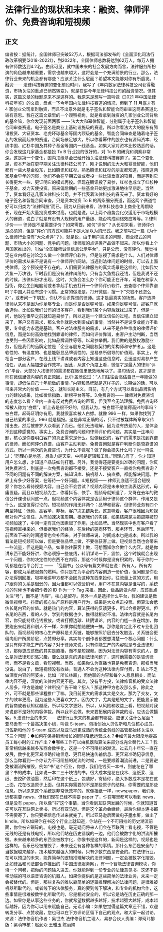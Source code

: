 # 法律行业的现状和未来：融资、律师评价、免费咨询和短视频
## 正文
编者按：据统计，全国律师已突破52万人，根据司法部发布的《全面深化司法行政改革纲要(2018-2022)》，到2022年，全国律师总数将达到62万人，每万人拥有律师数达到4.2名。由此可见，就中国未来的社会发展方向而言，法律服务所扮演的角色越来越重要，需求也越来越大，这将会是一个充满前景的行业。那么，法律行业未来的机会都有哪些？应该关注什么层面？希望本文能够对你有所启发。1.融资—— 法律科技赛道的变化前段时间，我写了《年内数家法律科技公司获得融资，市场关注的重点已悄然转变》，就是在讲今年法律科技公司的融资情况。但其实，这篇文章的标题原来不是这样的。我原来是想写一篇叫做《2021 年中国法律科技年鉴》的文章，盘点一下今年国内法律科技赛道的情况，但到了 11 月底才有 4 家创业公司拿到融资，而且不出意外就是电子签名和智能合同审查这两条赛道比较有意思。我在这篇文章里的一个观察视角，就是看拿到融资的几家创业公司背后的基金嘛，你会发现前面两家 —— 法大大和幂律智能，分别属于电子签名和智能合同审查赛道。电子签名是商业上基础设施级的赛道，所以你看法大大的股东有腾讯投资、大钲资本、老虎环球基金等国内顶级的基金。智能合同审查是随着电子签名的发展而起来的赛道，合同场景足够大，所以你看幂律的股东也有源码资本、经纬中国、红杉中国及其种子基金等国内一线基金。如果大家对资本比较熟悉的话，你会发现这几家基金都是投 To B 行业投的很好的，对 To B 的研究和洞察非常深。这是第一个变化，国内顶级基金已经开始关注法律科技赛道了。第二个变化是，资本开始在更早期关注法律科技公司了。刚才说到的法大大和幂律智能，他们都有一些大基金股东，比如腾讯和红杉。熟悉腾讯和红杉的朋友都知道，按照这两家基金早年的习惯，他们不会在早期去做或者投一些比较垂直的项目，而是等到它长得更大一些、更证明它的模式再投。但现在腾讯投了易参，红杉也成立了红杉种子基金，发力天使投资。原来偏后期的一些基金开始更加激进地往早期走。当然了，资本看好这几家法律科技公司，并不代表着法律科技的春天来了。资本看好的电子签名和智能合同审查，只是资本投资 To B 的两条细分赛道，而这两个赛道恰好可以归类为“法律科技”而已。因为从目前来看，法律科技总体上商业化周期较长，现在开始大量投资成本过高。也就是说，以上两个趋势变化仅适用于市场规模大的赛道，说白了就是有没有大规模的用户量级、能否构成网络效应等等。2.律师评价—— 律师是不是需要评价？如果需要，如何“评价”？从长期来看，律师评价是必须的，但是“评价”的方式可能并不是大家以为的形式。我之前写过一篇《为什么律师行业没有“大众点评”？》，就是说，由于用户需求的问题、商业模式的问题、市场大小的问题、竞争的问题，律师版的点评类产品做不起来。所以你看上个月国家推出的，叫做“全国律师诚信信息公示平台”，只是公示，没有评价。我觉得现在业内都在讨论怎么做一个律师评价软件，但是忽视了需求是什么。人们对律师评价的需求从来不是说有一个律师评价网站，当遇到法律问题的时候，可以去上面找律师。这个预设是不存在的。人们需要法律服务的真实场景是这样的。比如我欠大鱼一万块钱，平时我们是没有法律纠纷的，只有当大鱼找我还钱，但是我说不还的时候，法律纠纷才出现。这时，大鱼会怎么办？你可能正在开车，可能在和家人逛街，你会坐到电脑前或者拿起手机去打开一个律师评价软件，去查哪个律师靠谱吗？中国人并没有这个习惯。正常的做法是，打开微信，搜一下“欠钱不还怎么办”，或者问一下朋友，你认不认识靠谱的律师。这才是最真实的场景。客户选择律师从来不是因为你足够专业，而是你是否足够可信。如果你足够可信，那客户就会选你。比如说我们公司的很多客户，看到我们某个内容后就找过来了，但是一问，他说在很早之前就知道易参了。所以这是一个建立信任的过程。当信任建立起来了，客户又有需求，那么合作就是水到渠成的事情。当然并不是说专业能力不重要，专业能力永远是基础。客户对法律服务的需求，从来不是各种维度的律师评价信息，而是如何高效地找到靠谱的律师，而如何评价靠谱，由客户主动判断，当然也受到一些因素影响，比如品牌调性等等。以易参举例。我们做的是股权激励业务，但是我们的品牌定位是「企业与股东之间股权契约的架构师和守护者」。这是软性的、有温度的、也是能彰显品牌调性的，是易参所倡导的价值观。事实上，有相当一部分客户，在线上线下讲课或者内容上知道这些信息时，会迅速对易参产生信任，从而大幅加速合作效率。因此，从这个角度上看，微信才是最大的律师“评价”平台。大部分人找律师的需求都在微信里低效地解决了。换句话说，这才是律师在微信里做内容的真正原因。比尔·盖茨说过：“人们往往会高估自己一年能做的事情，却低估自己十年能做的事情。”内容和品牌就是这样子的，长期做的话，可以带来非常大的价值 —— 这，就叫长期主义。目前，有几个方式可以看出品牌影响力的建设成果，比如微信指数、新榜平台等等。3.免费咨询—— 律师对免费咨询的态度怎么看？业内一直有反对免费咨询的声音，但我至今无法理解。免费咨询经常被人称为“白嫖”，听上去是很不好的，但我认为，被白嫖不是值得高兴的事吗？被白嫖，起码证明你有用，我就很喜欢被人白嫖。就像 996 一样，如果你找到了自己热爱的事业，996 就是福报。这是非常正确的话，只不过被媒体断章取义传播出去，然后被普罗大众看到了而已。他们无法理解，因为没有热爱的人，是体会不到这种感觉的。事实上，免费咨询的问题和律师评价的问题，其实是一连串问题，核心是你要明白客户的真正需求是什么。就像我说的，客户的需求是找到靠谱的律师，而如何评价靠谱，由客户主动判断。免费咨询就是客户判断你是否靠谱的方式。所以一两次的免费咨询，为什么不做呢？做了你会损失什么吗？张一鸣说过：“同理心是地基，想象力是天空，中间是逻辑和工具。”同理心有了，你才知道用户怎么想，才知道产品该如何打磨。另外，我觉得还是要提出准确的问题，你反对免费咨询，到底是一次免费咨询都不接受，还是不接受客户一直找你免费咨询？不同的问题有不同的解决方案，搞知识库、搞机器人、搞直播，都能解决问题。世界上有多少好答案，在等待一个好问题。4.短视频—— 律师到底适不适合短视频？你怎么看待视频内容，自己会不会尝试？视频内容是未来的主流表达形式，毋庸置疑，而且以短视频为主，你看抖音、快手、视频号就知道了，龙哥在去年的微信公开课也认同这一点。但视频这个内容体裁是否适用于律师这个群体、作用又是什么，这是值得讨论的。短视频的作用无非两个：品牌和获客。但律师业务有四个典型特征：低频、高客单、非标、客户决策链条长。这意味着，客户很难因为短视频对你产生信任，从而加速决策周期。根据我们的实践，如果结果是决策周期被短视频加速了，中间一定有其他因素起了作用，比如品牌。当然现实中也有客户看了短视频直接来的，但根据我们的经验，在后续的磋商环节、服务环节、售后环节，前面省下来的时间通常也会补回来。对于律师来说，时间成本也是成本。所以我的看法是短视频可以做，但是要往品牌上做，不要往获客上做。短视频当然也会带来一些流量，但这是副产品。如果你往获客上做，可想而知你会做什么内容。就是你讲东西不能好好讲，你必须擦一些底线，转阴谋论一下，震惊。这个时候就会出现一个问题，你的决定性的东西不在内容，那这个时候你是没有积累的，等于你的一切都是在给平台打工 —— 「乱翻书」公众号有篇文章就在说：所有人，所有内容，都成为系统服务的燃料。你只是在为平台的内容创造一份价值，但问题是你没办法得到回报，坦率地讲甲方都不会因为这种东西来投你。往流量上做的方式，用户跟你的关系是很弱的，因为谁都可以做营销号，用户不在意内容是谁写的，系统推的时候也不会把作者的 ID 作为一个 Tag 来推。因此，做品牌做内容，应该重点关注“号”，而不是“内容”，核心是留存。另外一点是选择什么平台，我的建议是做微信视频号。抖音的核心生产原料是用户行为，结果是大众点击投票。但算法会低估长尾内容的价值。就是热门的内容，算法获得的反馈更多，所以会推得更准。但长尾的东西，看的人少，学到的数据也少，推得就相对不准。法律内容就是长尾内容，你只能持续花钱投放，或者打擦边球、转阴谋论。内容的门槛一直在增加，你要跑出来就要和别人不一样，如果你就想随便搞一搞，那你是肯定比不过专业化团队的。而视频号的核心生产原料是关系链，能够按照阶层去分发触达，关系链会更偏向用户所属阶层，点赞即分享。其实每个创作者都要想清楚一个核心问题：什么是只有你才能生产的内容？对于律师来说，只有你能生产的内容就是专业法律知识，那你更应该做的其实是直播，而不是短视频。因为对法律内容有需求的人，要么是对法律知识感兴趣，要么就是真的遇到法律问题了，这时他需要的是咨询律师，而不是看文章，看短视频。当然，如果你认为直播也算是免费咨询，那权当我没说。说白了，做短视频没有收益。普通人不会为这种法律内容付费，B 站上不乏做深度内容的阿婆主，比如「所长林超」，但他聊的内容和每个人息息相关，而法律内容不是，深度的法律内容更不是。其次，没有甲方投，法律修音机的受众法律人居多，甲方是谁呢？律所投广告干嘛？招人？那这种甲方也没那么多，除此之外，可不就是那些课程推广了嘛。我目前更大的需求其实是交友。那为了交友，文字的效率更高，因为这些人更喜欢文字。因为文字，尤其是短的文字，更能显示他的智商或者认知优越感，所以写文字更好。所以，从风险和收益上看，短视频对我来说都不是好的内容体裁，所以我不会做。未来要拓展内容体裁的话，应该会做播客。5.法律行业的未来—— 法律行业未来的机会都有哪些，应该关注什么层面？亚马逊有一个最高决策小组，叫做 S-team，包括创始人贝佐斯和几位核心成员。贝佐斯和他的 S-team 成员以及亚马逊更成熟的传统业务线的高管都始终关注以下三个问题：●如何在保持销售增长的同时降低运营成本？●如何最大限度地提高员工每小时的工作产出？●哪些工作可以由机器和算法来部分或完全替代人工？我非常相信越来越多东西会数字化，这是一个不可阻挡的潮流。过去几十年它一直在发展，数字化更容易准确传输信息、更容易快速传输信息、更容易准确记录信息。那么当你看到一个你认为不可阻挡的潮流的时候，一是要顺着潮流前进，二是要避免被潮流所摧毁。例如“书”这个行业，你想，我们花钱买一本书，到底花在了哪里？书的成本，比如说一本二三十块钱的书，很大成本是花在伐木、造纸浆、造纸、去挖矿做油墨，然后印在这个纸上，包装好，寄给你，绝大多数成本是花在这上面，花在改造原子上面。但其实你需要的不是那些原子的结构，你需要的是那些信息。所以原来这个系统是非常低效率的。就像报纸一样，newspaper，我们永远都需要 news，但我们现在已经不需要 paper 了，你在哪里都可以看到 news，但是没有 paper。所以像“书”这个事情，当你看到互联网发展的时候，你就知道首先可以在互联网上卖书，所以有亚马逊。但是这个革命会继续，最后你根本连书都不需要寄了，你只要把信息传过来就完了。所以亚马逊后面做电子墨水屏，做出了 kindle。所以如果你在书这个行业上就知道，你站在一个不可阻挡的历史潮流前面，你会被它碾碎的。电视也是。毫无疑问将来人们会在互联网上看电视，不管是无线的还是有线电视，所以他们站在历史错误的一边，他们会被数字化的洪流所摧毁。未来越来越多的东西会被数字化，你像书是这样的，新闻是这样的，视频也是这样的，音乐已经被摧毁了，未来还会有各种各样的事情。那什么东西是安全的？当数据越来越多，技术越来越强大的时候，只有少数东西是安全的。在法律行业，在可以预见的未来，能靠简单的逻辑推理解决的法律问题，一定会被数字化摧毁。比如律品和司法部合作推出的「中国法律服务网」，有一个智能法律咨询模块，你填一个问卷，把你的问题输入进去，你就能得到一份专业的法律意见书。这还不是移动端的可以语音咨询的机器人。如果你提供的是这些简单的法律业务，未来一定会被替代的。但是，那些复杂的难以靠简单的逻辑推理解决的法律问题，是很难被机器所取代的。或者线下的法律服务，真的要到线下解决，和专业的机构合作，这些事情是很难被数字化所取代的，它是相对安全的，所以它是站在历史正确的那一边。如果你是从事这些业务的，你就希望数据越多越好，技术越强大越好，成本越低越好，因为你可以用来赋能自己。无讼小编：如果您觉得这篇文章还不错，欢迎转发分享、点赞收藏，您也可以在下方评论区留下自己的观点，和大家一起讨论。来源：法律修音机作者：吴世杰 法律修音机主理人、易参合伙人责编：邓珂玮排版：梁萌审核：赵润众 王雅玉 陈丽娟